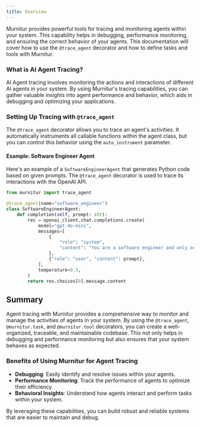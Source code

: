 ```yaml
---
title: Overview
---
```



Murnitur provides powerful tools for tracing and monitoring agents within your system. This capability helps in debugging, performance monitoring, and ensuring the correct behavior of your agents. This documentation will cover how to use the `@trace_agent` decorator and how to define tasks and tools with Murnitur.

### What is AI Agent Tracing?

AI Agent tracing involves monitoring the actions and interactions of different AI agents in your system. By using Murnitur's tracing capabilities, you can gather valuable insights into agent performance and behavior, which aids in debugging and optimizing your applications.

### Setting Up Tracing with `@trace_agent`

The `@trace_agent` decorator allows you to trace an agent's activities. It automatically instruments all callable functions within the agent class, but you can control this behavior using the `auto_instrument` parameter.

#### Example: Software Engineer Agent

Here's an example of a `SoftwareEngineerAgent` that generates Python code based on given prompts. The `@trace_agent` decorator is used to trace its interactions with the OpenAI API.

```python
from murnitur import trace_agent

@trace_agent(name="software_engineer")
class SoftwareEngineerAgent:
    def completion(self, prompt: str):
        res = openai_client.chat.completions.create(
            model="gpt-4o-mini",
            messages=[
                {
                    "role": "system",
                    "content": "You are a software engineer and only output Python code, no markdown tags.",
                },
                {"role": "user", "content": prompt},
            ],
            temperature=0.5,
        )
        return res.choices[0].message.content
```

## Summary

Agent tracing with Murnitur provides a comprehensive way to monitor and manage the activities of agents in your system. By using the `@trace_agent`, `@murnitur.task`, and `@murnitur.tool` decorators, you can create a well-organized, traceable, and maintainable codebase. This not only helps in debugging and performance monitoring but also ensures that your system behaves as expected.

### Benefits of Using Murnitur for Agent Tracing

- **Debugging**: Easily identify and resolve issues within your agents.
- **Performance Monitoring**: Track the performance of agents to optimize their efficiency.
- **Behavioral Insights**: Understand how agents interact and perform tasks within your system.

By leveraging these capabilities, you can build robust and reliable systems that are easier to maintain and debug.

